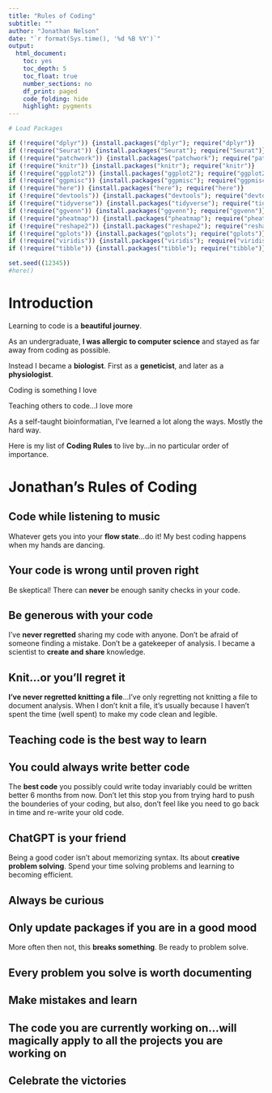 ```yaml
---
title: "Rules of Coding"
subtitle: ""
author: "Jonathan Nelson"
date: "`r format(Sys.time(), '%d %B %Y')`"
output:
  html_document: 
    toc: yes
    toc_depth: 5
    toc_float: true
    number_sections: no
    df_print: paged
    code_folding: hide
    highlight: pygments
---
```


```r
# Load Packages 

if (!require("dplyr")) {install.packages("dplyr"); require("dplyr")}
if (!require("Seurat")) {install.packages("Seurat"); require("Seurat")}
if (!require("patchwork")) {install.packages("patchwork"); require("patchwork")}
if (!require("knitr")) {install.packages("knitr"); require("knitr")}
if (!require("ggplot2")) {install.packages("ggplot2"); require("ggplot2")}
if (!require("ggpmisc")) {install.packages("ggpmisc"); require("ggpmisc")}
if (!require("here")) {install.packages("here"); require("here")}
if (!require("devtools")) {install.packages("devtools"); require("devtools")}
if (!require("tidyverse")) {install.packages("tidyverse"); require("tidyverse")}
if (!require("ggvenn")) {install.packages("ggvenn"); require("ggvenn")}
if (!require("pheatmap")) {install.packages("pheatmap"); require("pheatmap")}
if (!require("reshape2")) {install.packages("reshape2"); require("reshape2")}
if (!require("gplots")) {install.packages("gplots"); require("gplots")}
if (!require("viridis")) {install.packages("viridis"); require("viridis")}
if (!require("tibble")) {install.packages("tibble"); require("tibble")}

set.seed((12345))
#here()
```

# Introduction

Learning to code is a **beautiful journey**. <br>

As an undergraduate, **I was allergic to computer science** and stayed as far away from coding as possible. <br>

Instead I became a **biologist**. First as a **geneticist**, and later as a **physiologist**. <br>

Coding is something I love <br>

Teaching others to code...I love more <br>

As a self-taught bioinformatian, I've learned a lot along the ways. Mostly the hard way. <br>

Here is my list of **Coding Rules** to live by...in no particular order of importance.

# Jonathan's Rules of Coding

## Code while listening to **music**
Whatever gets you into your **flow state**...do it! My best coding happens when my hands are dancing. 

## Your code is **wrong** until proven **right**
Be skeptical! There can **never** be enough sanity checks in your code. 

## **Be generous** with your code
I've **never regretted** sharing my code with anyone. Don't be afraid of someone finding a mistake. Don't be a gatekeeper of analysis. I became a scientist to **create and share** knowledge.  

## **Knit**...or you'll regret it
**I've never regretted knitting a file**...I've only regretting not knitting a file to document analysis. When I don't knit a file, it's usually because I haven't spent the time (well spent) to make my code clean and legible. 

## **Teaching code** is the best way to learn

## You could always **write better code**
The **best code** you possibly could write today invariably could be written better 6 months from now. Don't let this stop you from trying hard to push the bounderies of your coding, but also, don't feel like you need to go back in time and re-write your old code.


## **ChatGPT** is your friend
Being a good coder isn't about memorizing syntax. Its about **creative problem solving**. Spend your time solving problems and learning to becoming efficient. 

## Always be curious

## Only update packages if you are in a **good mood**
More often then not, this **breaks something**. Be ready to problem solve. 

## **Every** problem you solve is **worth documenting**

## **Make mistakes** and learn

## The code you are currently working on...will magically apply to all the projects you are working on

## **Celebrate** the victories



